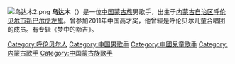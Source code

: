 {{BLP unsourced|time=2020-11-13T14:11:38+00:00}}
[[File:乌达木2.png|thumb]]
'''乌达木'''（{{bd|1999年|9月9日|}}）是一位[[中国|中国]][[蒙古族|蒙古族]]男歌手，出生于[[内蒙古自治区|内蒙古自治区]][[呼伦贝尔市|呼伦贝尔市]][[新巴尔虎左旗|新巴尔虎左旗]]。曾参加2011年中国高才奖，他曾經是呼伦贝尔儿童合唱团的成员。有专辑《梦中的额吉》。

{{china-enter-bio-stub}}
{{DEFAULTSORT:Wu}}
[[Category:呼伦贝尔人|Category:呼伦贝尔人]]
[[Category:中国男歌手|Category:中国男歌手]]
[[Category:中國兒童歌手|Category:中國兒童歌手]]
[[Category:内蒙古歌手|Category:内蒙古歌手]]
[[Category:中国蒙古族歌手|Category:中国蒙古族歌手]]